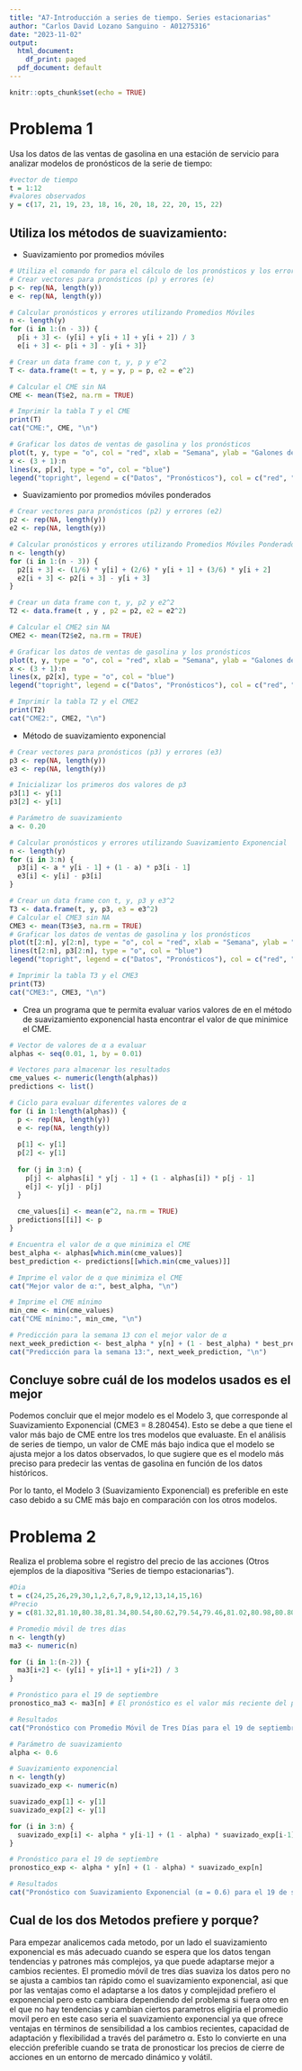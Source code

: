 ---
title: "A7-Introducción a series de tiempo. Series estacionarias"
author: "Carlos David Lozano Sanguino - A01275316"
date: "2023-11-02"
output:
  html_document:
    df_print: paged
  pdf_document: default
---

```{r setup, include=FALSE}
knitr::opts_chunk$set(echo = TRUE)
```

# Problema 1

Usa los datos de las ventas de gasolina en una estación de servicio para analizar modelos de pronósticos de la serie de tiempo:

```{r}
#vector de tiempo
t = 1:12
#valores observados
y = c(17, 21, 19, 23, 18, 16, 20, 18, 22, 20, 15, 22)
```
## Utiliza los métodos de suavizamiento:

- Suavizamiento por promedios móviles
```{r}
# Utiliza el comando for para el cálculo de los pronósticos y los errores:
# Crear vectores para pronósticos (p) y errores (e)
p <- rep(NA, length(y))
e <- rep(NA, length(y))

# Calcular pronósticos y errores utilizando Promedios Móviles
n <- length(y)
for (i in 1:(n - 3)) {
  p[i + 3] <- (y[i] + y[i + 1] + y[i + 2]) / 3
  e[i + 3] <- p[i + 3] - y[i + 3]}
```

```{r}
# Crear un data frame con t, y, p y e^2
T <- data.frame(t = t, y = y, p = p, e2 = e^2)

# Calcular el CME sin NA
CME <- mean(T$e2, na.rm = TRUE)

# Imprimir la tabla T y el CME
print(T)
cat("CME:", CME, "\n")

```

```{r}
# Graficar los datos de ventas de gasolina y los pronósticos
plot(t, y, type = "o", col = "red", xlab = "Semana", ylab = "Galones de Gasolina")
x <- (3 + 1):n
lines(x, p[x], type = "o", col = "blue")
legend("topright", legend = c("Datos", "Pronósticos"), col = c("red", "blue"), lty = 1, cex = 0.8)

```

- Suavizamiento por promedios móviles ponderados

```{r}
# Crear vectores para pronósticos (p2) y errores (e2)
p2 <- rep(NA, length(y))
e2 <- rep(NA, length(y))

# Calcular pronósticos y errores utilizando Promedios Móviles Ponderados
n <- length(y)
for (i in 1:(n - 3)) {
  p2[i + 3] <- (1/6) * y[i] + (2/6) * y[i + 1] + (3/6) * y[i + 2]
  e2[i + 3] <- p2[i + 3] - y[i + 3]
}
```

```{r}
# Crear un data frame con t, y, p2 y e2^2
T2 <- data.frame(t , y , p2 = p2, e2 = e2^2)

# Calcular el CME2 sin NA
CME2 <- mean(T2$e2, na.rm = TRUE)
```

```{r}
# Graficar los datos de ventas de gasolina y los pronósticos
plot(t, y, type = "o", col = "red", xlab = "Semana", ylab = "Galones de Gasolina")
x <- (3 + 1):n
lines(x, p2[x], type = "o", col = "blue")
legend("topright", legend = c("Datos", "Pronósticos"), col = c("red", "blue"), lty = 1, cex = 0.8)

# Imprimir la tabla T2 y el CME2
print(T2)
cat("CME2:", CME2, "\n")
```

- Método de suavizamiento exponencial

```{r}
# Crear vectores para pronósticos (p3) y errores (e3)
p3 <- rep(NA, length(y))
e3 <- rep(NA, length(y))

# Inicializar los primeros dos valores de p3
p3[1] <- y[1]
p3[2] <- y[1]

# Parámetro de suavizamiento
a <- 0.20

# Calcular pronósticos y errores utilizando Suavizamiento Exponencial
n <- length(y)
for (i in 3:n) {
  p3[i] <- a * y[i - 1] + (1 - a) * p3[i - 1]
  e3[i] <- y[i] - p3[i]
}
```

```{r}
# Crear un data frame con t, y, p3 y e3^2
T3 <- data.frame(t, y, p3, e3 = e3^2)
# Calcular el CME3 sin NA
CME3 <- mean(T3$e3, na.rm = TRUE)
# Graficar los datos de ventas de gasolina y los pronósticos
plot(t[2:n], y[2:n], type = "o", col = "red", xlab = "Semana", ylab = "Galones de Gasolina")
lines(t[2:n], p3[2:n], type = "o", col = "blue")
legend("topright", legend = c("Datos", "Pronósticos"), col = c("red", "blue"), lty = 1, cex = 0.8)

# Imprimir la tabla T3 y el CME3
print(T3)
cat("CME3:", CME3, "\n")
```

- Crea un programa que te permita evaluar varios valores de en el método de suavizamiento exponencial hasta encontrar el valor de que minimice el CME.
```{r}
# Vector de valores de α a evaluar
alphas <- seq(0.01, 1, by = 0.01)

# Vectores para almacenar los resultados
cme_values <- numeric(length(alphas))
predictions <- list()

# Ciclo para evaluar diferentes valores de α
for (i in 1:length(alphas)) {
  p <- rep(NA, length(y))
  e <- rep(NA, length(y))
  
  p[1] <- y[1]
  p[2] <- y[1]
  
  for (j in 3:n) {
    p[j] <- alphas[i] * y[j - 1] + (1 - alphas[i]) * p[j - 1]
    e[j] <- y[j] - p[j]
  }
  
  cme_values[i] <- mean(e^2, na.rm = TRUE)
  predictions[[i]] <- p
}

# Encuentra el valor de α que minimiza el CME
best_alpha <- alphas[which.min(cme_values)]
best_prediction <- predictions[[which.min(cme_values)]]

# Imprime el valor de α que minimiza el CME
cat("Mejor valor de α:", best_alpha, "\n")

# Imprime el CME mínimo
min_cme <- min(cme_values)
cat("CME mínimo:", min_cme, "\n")

# Predicción para la semana 13 con el mejor valor de α
next_week_prediction <- best_alpha * y[n] + (1 - best_alpha) * best_prediction[n]
cat("Predicción para la semana 13:", next_week_prediction, "\n")

```

## Concluye sobre cuál de los modelos usados es el mejor

Podemos concluir que el mejor modelo es el Modelo 3, que corresponde al Suavizamiento Exponencial (CME3 = 8.280454). Esto se debe a que tiene el valor más bajo de CME entre los tres modelos que evaluaste. En el análisis de series de tiempo, un valor de CME más bajo indica que el modelo se ajusta mejor a los datos observados, lo que sugiere que es el modelo más preciso para predecir las ventas de gasolina en función de los datos históricos.

Por lo tanto, el Modelo 3 (Suavizamiento Exponencial) es preferible en este caso debido a su CME más bajo en comparación con los otros modelos.

# Problema 2

Realiza el problema sobre el registro del precio de las acciones (Otros ejemplos de la diapositiva "Series de tiempo estacionarias").

```{r}
#Dia
t = c(24,25,26,29,30,1,2,6,7,8,9,12,13,14,15,16)
#Precio
y = c(81.32,81.10,80.38,81.34,80.54,80.62,79.54,79.46,81.02,80.98,80.80,81.44,81.48,80.75,80.48,80.01,80.33)

# Promedio móvil de tres días
n <- length(y)
ma3 <- numeric(n)

for (i in 1:(n-2)) {
  ma3[i+2] <- (y[i] + y[i+1] + y[i+2]) / 3
}

# Pronóstico para el 19 de septiembre
pronostico_ma3 <- ma3[n] # El pronóstico es el valor más reciente del promedio móvil

# Resultados
cat("Pronóstico con Promedio Móvil de Tres Días para el 19 de septiembre:", pronostico_ma3, "\n")

```

```{r}
# Parámetro de suavizamiento
alpha <- 0.6

# Suavizamiento exponencial
n <- length(y)
suavizado_exp <- numeric(n)

suavizado_exp[1] <- y[1]
suavizado_exp[2] <- y[1]

for (i in 3:n) {
  suavizado_exp[i] <- alpha * y[i-1] + (1 - alpha) * suavizado_exp[i-1]
}

# Pronóstico para el 19 de septiembre
pronostico_exp <- alpha * y[n] + (1 - alpha) * suavizado_exp[n]

# Resultados
cat("Pronóstico con Suavizamiento Exponencial (α = 0.6) para el 19 de septiembre:", pronostico_exp, "\n")

```

## Cual de los dos Metodos prefiere y porque?

Para empezar analicemos cada metodo, por un lado  el suavizamiento exponencial es más adecuado cuando se espera que los datos tengan tendencias y patrones más complejos, ya que puede adaptarse mejor a cambios recientes. El promedio móvil de tres días suaviza los datos pero no se ajusta a cambios tan rápido como el suavizamiento exponencial, asi que por las ventajas como el adaptarse a los datos y complejidad prefiero el exponencial pero esto cambiara dependiendo del problema si fuera otro en el que no hay tendencias y cambian ciertos parametros eligiria el promedio movil pero en este caso seria el suavizamiento exponencial ya que ofrece ventajas en términos de sensibilidad a los cambios recientes, capacidad de adaptación y flexibilidad a través del parámetro α. Esto lo convierte en una elección preferible cuando se trata de pronosticar los precios de cierre de acciones en un entorno de mercado dinámico y volátil.

